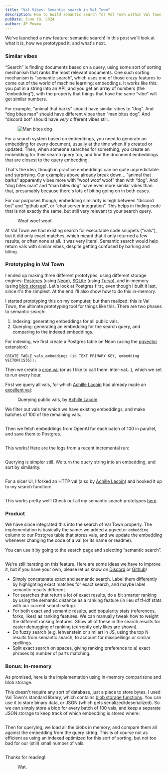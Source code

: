 ```yaml
---
title: "Val Vibes: Semantic search in Val Town"
description: How to build semantic search for Val Town within Val Town itself
pubDate: June 18, 2024
author: JP Posma
---
```



We've launched a new feature: semantic search! In this post we'll look at what it is, how we prototyped it, and what's next.

### Similar vibes

“Search” is finding documents based on a query, using some sort of sorting mechanism that ranks the most relevant documents. One such sorting mechanism is “semantic search”, which uses one of those crazy features to come out of the world of machine learning: embeddings. It works like this: you put in a string into an API, and you get an array of numbers (the “embedding”), with the property that things that have the same “vibe” will get similar numbers.

For example, “animal that barks” should have similar vibes to “dog”. And “dog bites man” should have different vibes than “man bites dog”. And “discord bot” should have _very_ different vibes still.

<figure style={{ maxWidth: "300px" }}>
  <Image src={ManBitesDog} alt="Man bites dog" />
  <figcaption>
  </figcaption>
</figure>

For a search system based on embeddings, you need to generate an embedding for every document, usually at the time when it's created or updated. Then, when someone searches for something, you create an embedding for their search query too, and find the document embeddings that are closest to the query embedding.

That's the idea, though in practice embeddings can be quite unpredictable and surprising. Our examples above already break down… “animal that barks” apparently vibes more with “woof woof woof” than with “dog”. And “dog bites man” and “man bites dog” have even more similar vibes than that, presumably because there's lots of biting going on in both cases.

For our purposes though, embedding similarity is high between “discord bot” and “github api”, or “chat server integration”. This helps in finding code that is not exactly the same, but still very relevant to your search query.

<figure style={{ maxWidth: "700px" }}>
  <Image src={CompareEmbeddings} alt="" />
  <figcaption>
    Woof woof woof.
  </figcaption>
</figure>

At Val Town we had existing search for executable code snippets (“vals”), but it did only exact matches, which meant that it only returned a few results, or often none at all. It was very literal. Semantic search would help return vals with similar vibes, despite getting confused by barking and biting.

### Prototyping in Val Town

I ended up making three different prototypes, using different storage engines: [Postgres](https://www.postgresql.org/) (using [Neon](https://neon.tech/)), [SQLite](https://sqlite.org/) (using [Turso](https://turso.tech/)), and in-memory (using [blob storage](https://docs.val.town/std/blob/)). Let's look at Postgres first, even though I built it last, since it's the simplest. At the end I'll also show how to do this in-memory.

I started prototyping this on my computer, but then realized: this is Val Town, the ultimate prototyping tool for things like this. There are two phases to semantic search:

1. Indexing: generating embeddings for all public vals.
2. Querying: generating an embedding for the search query, and comparing to the indexed embeddings.

For indexing, we first create a Postgres table on Neon (using the [pgvector](https://github.com/pgvector/pgvector) extension):

```
CREATE TABLE vals_embeddings (id TEXT PRIMARY KEY, embedding VECTOR(1536));
```

Then we create a [cron val](https://docs.val.town/quickstarts/first-cron/) (or as I like to call them: inter-val…), which we set to run every hour.

First we query all vals, for which <a href="https://www.val.town/u/pomdtr">Achille Lacoin</a> had already made an <a href="https://www.val.town/v/sqlite/db">excellent val</a>:

<figure style={{ maxWidth: "600px" }}>
  <Image src={QueryVals} alt="" />
  <figcaption>
    Querying public vals, by <a href="https://www.val.town/u/pomdtr">Achille Lacoin</a>.
  </figcaption>
</figure>

We filter out vals for which we have existing embeddings, and make batches of 100 of the remaining vals.

<figure style={{ maxWidth: "700px" }}>
  <Image src={Indexing1} alt="" />
  <figcaption>
  </figcaption>
</figure>

Then we fetch embeddings from OpenAI for each batch of 100 in parallel, and save them to Postgres.

<figure style={{ maxWidth: "700px" }}>
  <Image src={Indexing2} alt="" />
  <figcaption>
  </figcaption>
</figure>

This works! Here are the logs from a recent incremental run:

<figure style={{ maxWidth: "700px" }}>
  <Image src={Indexing3} alt="" />
  <figcaption>
  </figcaption>
</figure>

Querying is simpler still. We turn the query string into an embedding, and sort by similarity:

<figure style={{ maxWidth: "700px" }}>
  <Image src={Search1} alt="" />
  <figcaption>
  </figcaption>
</figure>

For a nicer UI, I forked an HTTP val (also by <a href="https://www.val.town/u/pomdtr">Achille Lacoin</a>) and hooked it up to my search function:

<figure style={{ maxWidth: "700px" }}>
  <Image src={Search2} alt="" />
  <figcaption>
  </figcaption>
</figure>

This works pretty well! Check out all my semantic search prototypes [here](https://www.val.town/v/janpaul123/valtownsemanticsearch).

### Product

We have since integrated this into the search of Val Town properly. The implementation is basically the same: we added a pgvector `embedding` column to our Postgres table that stores vals, and we update the embedding whenever changing the code of a val (or its name or readme).

You can use it by going to the search page and selecting “semantic search”.

<figure style={{ maxWidth: "700px" }}>
  <Image src={Prod} alt="" />
  <figcaption>
  </figcaption>
</figure>

We're still iterating on this feature. Here are some ideas we have to improve it, but if you have your own, please let us know on [Discord](https://discord.gg/dHv45uN5RY) or [Github](https://github.com/val-town/val-town-product/discussions)!

- Simply concatenate exact and semantic search. Label them differently by highlighting exact matches for exact search, and maybe label semantic results different.
- For searches that return a lot of exact results, do a bit smarter ranking by using the semantic distance as a ranking feature (in lieu of tf-idf stats with our current search setup).
- For both exact and semantic results, add popularity stats (references, forks, likes) as ranking features. We can manually tweak how to weight the different ranking features. Show all of these in the search results for easier debugging of ranking (currently only likes are shown).
- Do fuzzy search (e.g. lehvenstein or similar) in JS, using the top N results from semantic search, to account for misspellings or similar spellings.
- Split exact search on spaces, giving ranking preference to a) exact phrases b) number of parts matching.

### Bonus: In-memory

As promised, here is the implementation using in-memory comparisons and blob storage.

This doesn't require any sort of database, just a place to store bytes. I used Val Town's standard library, which contains [blob storage functions](https://docs.val.town/std/blob/). You can use it to store binary data, or JSON (which gets serialized/deserialized). So we can simply store a blob for every batch of 100 vals, and keep a separate JSON storage to keep track of which embedding is stored where:

<figure style={{ maxWidth: "700px" }}>
  <Image src={Blobindex} alt="" />
  <figcaption>
  </figcaption>
</figure>

Then for querying, we load all the blobs in memory, and compare them all against the embedding from the query string. This is of course not as efficient as using an indexed optimized for this sort of sorting, but not too bad for our (still) small number of vals.

<figure style={{ maxWidth: "700px" }}>
  <Image src={Blobsearch} alt="" />
  <figcaption>
  </figcaption>
</figure>

Thanks for reading!

<figure style={{ maxWidth: "300px" }}>
  <Image src={ManLicksDog} alt="" />
  <figcaption>
    Wat.
  </figcaption>
</figure>

